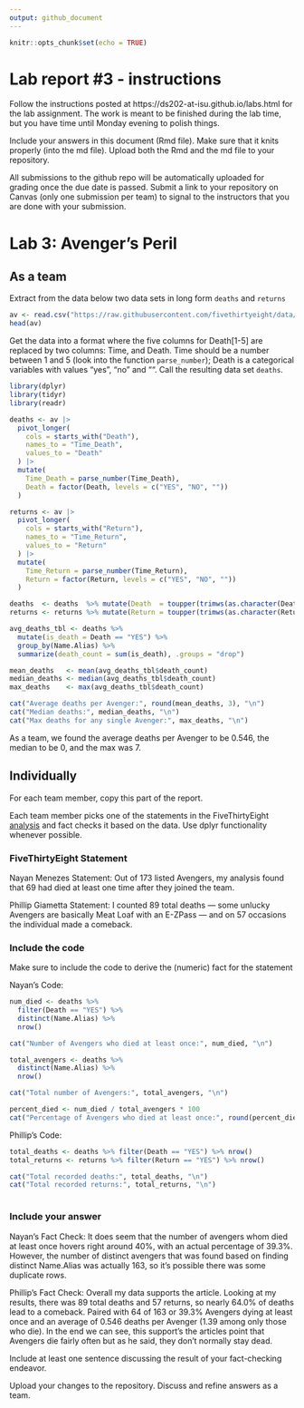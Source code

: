 ```yaml
---
output: github_document
---
```


<!-- README.md is generated from README.Rmd. Please edit the README.Rmd file -->


```r
knitr::opts_chunk$set(echo = TRUE)
```

# Lab report #3 - instructions

Follow the instructions posted at https://ds202-at-isu.github.io/labs.html for the lab assignment. The work is meant to be finished during the lab time, but you have time until Monday evening to polish things.

Include your answers in this document (Rmd file). Make sure that it knits properly (into the md file). Upload both the Rmd and the md file to your repository.  

All submissions to the github repo will be automatically uploaded for grading once the due date is passed.
Submit a link to your repository on Canvas (only one submission per team) to signal to the instructors that you are done with your submission.

# Lab 3: Avenger's Peril

## As a team

Extract from the data below two data sets in long form `deaths` and `returns`

```r
av <- read.csv("https://raw.githubusercontent.com/fivethirtyeight/data/master/avengers/avengers.csv", stringsAsFactors = FALSE)
head(av)
```

Get the data into a format where the five columns for Death[1-5] are replaced by two columns: Time, and Death. Time should be a number between 1 and 5 (look into the function `parse_number`); Death is a categorical variables with values "yes", "no" and "". Call the resulting data set `deaths`. 

```r
library(dplyr)
library(tidyr)
library(readr)

deaths <- av |>
  pivot_longer(
    cols = starts_with("Death"),
    names_to = "Time_Death",
    values_to = "Death"
  ) |>
  mutate(
    Time_Death = parse_number(Time_Death),
    Death = factor(Death, levels = c("YES", "NO", ""))
  )

returns <- av |>
  pivot_longer(
    cols = starts_with("Return"),
    names_to = "Time_Return",
    values_to = "Return"
  ) |>
  mutate(
    Time_Return = parse_number(Time_Return),
    Return = factor(Return, levels = c("YES", "NO", ""))
  )
```



```r
deaths  <- deaths  %>% mutate(Death  = toupper(trimws(as.character(Death))))
returns <- returns %>% mutate(Return = toupper(trimws(as.character(Return))))

avg_deaths_tbl <- deaths %>%
  mutate(is_death = Death == "YES") %>%
  group_by(Name.Alias) %>%
  summarize(death_count = sum(is_death), .groups = "drop")

mean_deaths   <- mean(avg_deaths_tbl$death_count)
median_deaths <- median(avg_deaths_tbl$death_count)
max_deaths    <- max(avg_deaths_tbl$death_count)

cat("Average deaths per Avenger:", round(mean_deaths, 3), "\n")
cat("Median deaths:", median_deaths, "\n")
cat("Max deaths for any single Avenger:", max_deaths, "\n")

```
As a team, we found the average deaths per Avenger to be 0.546, the median to be 0, and the max was 7.
 

## Individually

For each team member, copy this part of the report. 

Each team member picks one of the statements in the FiveThirtyEight [analysis](https://fivethirtyeight.com/features/avengers-death-comics-age-of-ultron/) and fact checks it based on the data. Use dplyr functionality whenever possible.

### FiveThirtyEight Statement

Nayan Menezes Statement: Out of 173 listed Avengers, my analysis found that 69 had died at least one time after they joined the team.

Phillip Giametta Statement: I counted 89 total deaths — some unlucky Avengers are basically Meat Loaf with an E-ZPass — and on 57 occasions the individual made a comeback.

### Include the code

Make sure to include the code to derive the (numeric) fact for the statement

Nayan's Code:

```r
num_died <- deaths %>%
  filter(Death == "YES") %>%
  distinct(Name.Alias) %>%
  nrow()

cat("Number of Avengers who died at least once:", num_died, "\n")

total_avengers <- deaths %>%
  distinct(Name.Alias) %>%
  nrow()

cat("Total number of Avengers:", total_avengers, "\n")

percent_died <- num_died / total_avengers * 100
cat("Percentage of Avengers who died at least once:", round(percent_died, 1), "%\n")
```
Phillip's Code:

```r
total_deaths <- deaths %>% filter(Death == "YES") %>% nrow()
total_returns <- returns %>% filter(Return == "YES") %>% nrow()

cat("Total recorded deaths:", total_deaths, "\n")
cat("Total recorded returns:", total_returns, "\n")
  
```


### Include your answer

Nayan's Fact Check: It does seem that the number of avengers whom died at least once hovers right around 40%, with an actual percentage of 39.3%. However, the number of distinct avengers that was found based on finding distinct Name.Alias was actually 163, so it's possible there was some duplicate rows.


Phillip’s Fact Check: Overall my data supports the article. Looking at my results, there was 89 total deaths and 57 returns, so nearly 64.0% of deaths lead to a comeback. Paired with 64 of 163 or 39.3% Avengers dying at least once and an average of 0.546 deaths per Avenger (1.39 among only those who die). In the end we can see, this support's the articles point that Avengers die fairly often but as he said, they don't normally stay dead. 

Include at least one sentence discussing the result of your fact-checking endeavor.

Upload your changes to the repository. Discuss and refine answers as a team.
